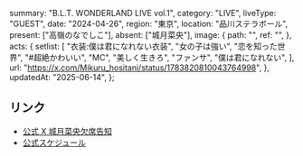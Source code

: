   summary: "B.L.T. WONDERLAND LIVE vol.1",
  category: "LIVE",
  liveType: "GUEST",
  date: "2024-04-26",
  region: "東京",
  location: "品川ステラボール",
  present: ["高嶺のなでしこ"],
  absent: ["城月菜央"],
  image: {
    path: "",
    ref: "",
  },
  acts: {
    setlist: [
      "衣装:僕は君になれない衣装",
      "女の子は強い",
      "恋を知った世界",
      "#超絶かわいい",
      "MC",
      "美しく生きろ",
      "ファンサ",
      "僕は君になれない",
    ],
    url: "https://x.com/Mikuru_hositani/status/1783820810043764998",
  },
  updatedAt: "2025-06-14",
};

## リンク

- [公式 X 城月菜央欠席告知](https://x.com/takanenofficial/status/1783773077589131332)
- [公式スケジュール](https://takanenonadeshiko.jp/?p=1948)

